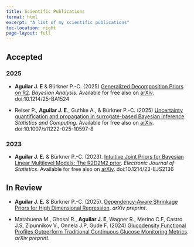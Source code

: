 ```yaml
---
title: Scientific Publications
format: html
excerpt: "A list of my scientific publications"
toc-location: right
page-layout: full
---
```



## Accepted

### 2025

-  **Aguilar J. E** & Bürkner P.-C. (2025)  [Generalized Decomposition Priors on R2](https://projecteuclid.org/journals/bayesian-analysis/advance-publication/Generalized-Decomposition-Priors-on-R2/10.1214/25-BA1524.full). *Bayesian Analysis*. Available for free also on [arXiv](https://arxiv.org/abs/2401.10180). doi:10.1214/25-BA1524

-   Reiser P., **Aguilar J. E**., Guthke A., & Bürkner P.-C. (2025)  [Uncertainty quantification and propagation in surrogate-based Bayesian inference](https://link.springer.com/article/10.1007/s11222-025-10597-8?utm_source=rct_congratemailt&utm_medium=email&utm_campaign=oa_20250313&utm_content=10.1007/s11222-025-10597-8). *Statistics and Computing*.  Available for free also on [arXiv](https://arxiv.org/abs/2312.05153). doi:10.1007/s11222-025-10597-8

### 2023

-   **Aguilar J. E.** & Bürkner P.-C. (2023). [Intuitive Joint Priors for Bayesian Linear Multilevel Models: The R2D2M2 prior](https://doi.org/10.1214/23-EJS2136). *Electronic Journal of Statistics*. Available for free also on [arXiv](https://arxiv.org/abs/2208.07132). doi:10.1214/23-EJS2136


## In Review

-  **Aguilar J. E.** & Bürkner P.-C. (2025). [Dependency-Aware Shrinkage Priors for High Dimensional Regression](https://arxiv.org/abs/2505.10715). *arXiv preprint*.

-   Matabuena M., Ghosal R., **Aguilar J. E**, Wagner R., Merino C.F, Castro J.S, Zipunnikov V., Onnela J.P, Gude F. (2024)  [Glucodensity Functional Profiles Outperform Traditional Continuous Glucose Monitoring Metrics](https://arxiv.org/abs/2410.00912). *arXiv preprint*.


